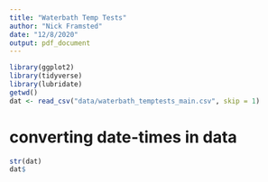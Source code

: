 ```yaml
---
title: "Waterbath Temp Tests"
author: "Nick Framsted"
date: "12/8/2020"
output: pdf_document
---
```


```r
library(ggplot2)
library(tidyverse)
library(lubridate)
getwd()
dat <- read_csv("data/waterbath_temptests_main.csv", skip = 1)
```

# converting date-times in data
```r
str(dat)
dat$
```

